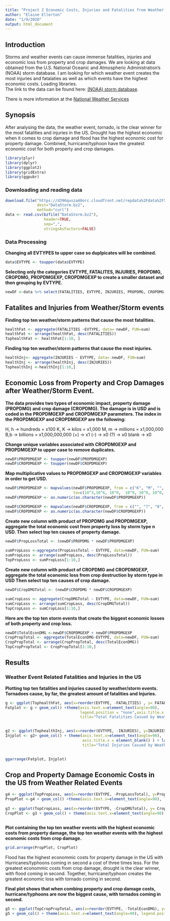 ---
title: "Project 2 Economic Costs, Injuries and Fatalities from Weather Events in the US"
author: "Elaine Ellerton"
date: "1/9/2020"
output: html_document
---
## Introduction

Storms and weather events can cause immense fatalities, injuries and economic loss from property and crop damages. We are looking at data obtained from the U.S. National Oceanic and Atmospheric Administration's (NOAA) storm database. I am looking for which weather event creates the most injuries and fatalaties as well as which events have the highest economic costs. 
Loading libraries.  
The link to the data can be found here: [(NOAA) storm database](https://d396qusza40orc.cloudfront.net/repdata%2Fdata%2FStormData.csv.bz2).

There is more information at the [National Weather Services](https://d396qusza40orc.cloudfront.net/repdata%2Fpeer2_doc%2Fpd01016005curr.pdf)

## Synopsis

After analysing the data, the weather event, tornado, is the clear winner for the most fatalities and injuries in the US. Drought has the highest economic  when it comes to crop damage and flood has the highest economic cost for property damage. Combined, hurricane/typhoon have the greatest economic cost for both property and crop damages. 

```{r loading_libraries, results="hide", message=FALSE, warning=FALSE}
library(plyr)
library(dplyr)
library(ggplot2)
library(gridExtra)
library(ggpubr)


```

### Downloading and reading data



```{r data,  cache=TRUE}
download.file("https://d396qusza40orc.cloudfront.net/repdata%2Fdata%2FStormData.csv.bz2", 
              dest="DataStorm.bz2", 
              method="curl")
data <- read.csv(bzfile("DataStorm.bz2"), 
                 header=TRUE,
                 sep=",",
                 stringsAsFactors=FALSE)
```

### Data Processing

**Changing all EVTYPES to upper case so duplpicates will be combined.**
```{r}
data$EVTYPE <- toupper(data$EVTYPE)

```

**Selecting only the categories EVTYPE, FATALITES, INJURIES, PROPDMG, CROPDMG, PROPDMGEXP, CROPDMGEXP to create a smaller dataset and then grouping by EVTYPE.**

```{r}
newDF <-data %>% select(FATALITIES, EVTYPE, INJURIES, PROPDMG, CROPDMG, PROPDMGEXP, CROPDMGEXP) %>% group_by(EVTYPE)

```
## Fatalites and Injuries from Weather/Storm events
**Finding top ten weather/storm patterns that cause the most fatalities.**
```{r}
healthFat <- aggregate(FATALITIES ~EVTYPE, data= newDF, FUN=sum)
healthFat <- arrange(healthFat, desc(FATALITIES))
TophealthFat <- healthFat[1:10, ]
```

**Finding top ten weather/storm patterns that cause the most injuries.**
```{r}
healthInj<- aggregate(INJURIES ~ EVTYPE, data= newDF, FUN=sum)
healthInj <- arrange(healthInj, desc(INJURIES))
TophealthInj <-healthInj[1:10,]

```

## Economic Loss from Property and Crop Damages after Weather/Storm Event.  

**The data provides two types of economic impact, property damage (PROPDMG) and crop damage (CROPDMG). The damage is in USD and is coded in the PROPDMGEXP and CROPDMGEXP parameters. The index in the PROPDMGEXP and CROPDMGEXP are the following:**

H, h -> hundreds = x100
K, K -> kilos = x1,000
M, m -> millions = x1,000,000
B,b -> billions = x1,000,000,000
(+) -> x1
(-) -> x0
(?) -> x0
blank -> x0

**Change unique variables associated with CROPDMGEXP and PROPDMGEXP to upper case to remove duplicates.**
```{r}
newDF$PROPDMGEXP <- toupper(newDF$PROPDMGEXP)
newDF$CROPDMGEXP <- toupper(newDF$CROPDMGEXP)
```
**Map multiplicative values to PROPDMGEXP and CROPDMGEXP variables in order to get USD.**
```{r}
newDF$PROPDMGEXP <- mapvalues(newDF$PROPDMGEXP, from = c("K", "M", "",  "B", "+", "0", "5", "6", "?" ,"4" ,"2" ,"3","H" ,"7", "-", "1" ,"8"),
                              to=c(10^3,10^6, 10^0,  10^9, 10^0, 10^0, 10^5, 10^6, 10^0, 10^4, 10^2, 10^3, 10^2, 10^7, 10^0, 10^1, 10^8))
newDF$PROPDMGEXP <- as.numeric(as.character(newDF$PROPDMGEXP))  

newDF$CROPDMGEXP <- mapvalues(newDF$CROPDMGEXP, from = c("", "?", "0", "K","M", "B"), to=c(10^0,10^0, 10^0,10^3, 10^6,10^9))
newDF$CROPDMGEXP <- as.numeric(as.character(newDF$CROPDMGEXP))
```
**Create new column with product of PROPDMG and PROPDMGEXP, aggregate the total economic cost from property loss by storm type n USD. Then select top ten causes of property damage.**
```{r}
newDF$PropLossTotal <- (newDF$PROPDMG * newDF$PROPDMGEXP)
                              
sumPropLoss <-aggregate(PropLossTotal ~ EVTYPE, data=newDF, FUN=sum)
sumPropLoss <- arrange(sumPropLoss, desc(PropLossTotal))
TopPropLoss <- sumPropLoss[1:10,]
```

**Create new column with product of CROPDMG and CROPDMGEXP, aggregate the total economic loss from crop destruction by storm type in USD Then select top ten causes of crop damage.**
```{r}
newDF$CropDMGTotal <- (newDF$CROPDMG * newDF$CROPDMGEXP)

sumCropLoss <- aggregate(CropDMGTotal ~ EVTYPE, data=newDF, FUN=sum)
sumCropLoss <- arrange(sumCropLoss, desc(CropDMGTotal))
TopCropLoss <- sumCropLoss[1:10,]
```

**Here are the top ten  storm events that create the biggest economic losses of both property and crop loss.**
```{r}
newDF$TotalEconDMG <-newDF$CROPDMGEXP + newDF$PROPDMGEXP
CropPropTotal <- aggregate(TotalEconDMG~EVTYPE, data=newDF, FUN=sum)
CropPropTotal <- arrange(CropPropTotal, desc(TotalEconDMG))
TopCropPropTotal <- CropPropTotal[1:10,]
```
## Results

### Weather Event Related Fatalities and Injuries in the US
**Plotting top ten fatalities and injuries caused by weather/storm events. Tornadoes cause, by far, the greatest amount of fatalities and Injuries.**
```{r TopTenFatalityPlot, results='hide' }
g <- ggplot(TophealthFat, aes(x=reorder(EVTYPE, -FATALITIES) , y= FATALITIES, fill=EVTYPE))
Fatplot <- g + geom_col() +theme(axis.text.x=element_text(angle=90), 
                                 legend.position = "none",axis.title.x = element_blank() ) + labs(y="Amount of Fatalities",
                                 title="Total Fatalities Casued by Weather")  
 
```

```{r TopTenInuryPlot,results="hide"}
g2 <- ggplot(TophealthInj, aes(x=reorder(EVTYPE, -INJURIES), y=INJURIES, fill=EVTYPE))
Injplot <- g2+ geom_col() + theme(axis.text.x=element_text(angle=90), legend.position = "none",
                                  axis.title.x = element_blank() ) + labs(y="Amount of Injuries", 
                                  title="Total Injuries Casued by Weather")    
 
```

```{r}
ggarrange(Fatplot, Injplot)
```

## Crop and Property Damage Economic Costs in the US from Weather Related Events


```{r  results = "hide"}
g4 <- ggplot(TopPropLoss, aes(x=reorder(EVTYPE, -PropLossTotal), y=PropLossTotal, fill=EVTYPE))
PropPlot <-g4 + geom_col() +theme(axis.text.x=element_text(angle=90), legend.position = "none",axis.title.x = element_blank() ) + labs(y="Property Cost (USD)", title="Total Economic Cost of Propery Damage by Weather Event in the US")           
 
g3 <- ggplot(TopCropLoss, aes(x=reorder(EVTYPE, -CropDMGTotal), y= CropDMGTotal, fill= EVTYPE))
CropPlot <- g3 + geom_col() + theme(axis.text.x=element_text(angle=90), legend.position = "none",axis.title.x = element_blank() ) + labs(y="Crop Loss Costs (USD", title="Total Economic Cost of Crop Damage by Weather Event in the US")   
 

```
**Plot containing the top ten weather events with the highest economic costs from property damage, the top ten weather events with the highest economic costs from crop damage. **
```{r}
grid.arrange(PropPlot, CropPlot)
```

Flood has the highest econommic costs for property damage in the US with Hurricanes/typhoons coming in second a cost of three times less.
For the greatest econommic costs from crop damage, drought is the clear winner, with flood coming in second. 
Together, hurricane/typhoon creates the greatest economic loss with tornado coming in second.

**Final plot shows that when combing property and crop damage costs, hurricane/typhoons are now the biggest cause, with tornados coming in second.**
```{r}
g5 <- ggplot(TopCropPropTotal, aes(x=reorder(EVTYPE, -TotalEconDMG), y=TotalEconDMG, fill= EVTYPE))
g5 + geom_col() + theme(axis.text.x=element_text(angle=90), legend.position = "none",axis.title.x = element_blank()) + labs(y="Property and Crop Costs (USD)", title="Total Economic Cost of Propery & Crop Damage by Weather Event in the US")       
```


